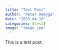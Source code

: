 ```yaml
---
title: "Test Post"
author: "Peter Remyga"
date: "2023-04-18"
categories: [test]
image: "image.jpg"
---
```


This is a test post.
